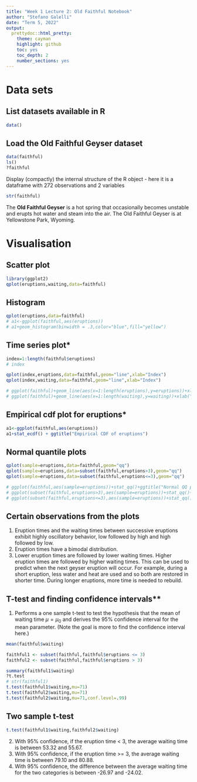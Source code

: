 ```yaml
---
title: "Week 1 Lecture 2: Old Faithful Notebook"
author: "Stefano Galelli"
date: "Term 5, 2022"
output:
  prettydoc::html_pretty:
    theme: cayman
    highlight: github
    toc: yes
    toc_depth: 2
    number_sections: yes
---
```

# Data sets

## List datasets available in R

```r
data()
```

## Load the Old Faithful Geyser dataset
```r
data(faithful)
ls()
?faithful
```

Display (compactly) the internal structure of the R object - here it is a dataframe with 272 observations and 2 variables
```r
str(faithful)
```


The **Old Faithful Geyser** is a hot spring that occasionally becomes unstable and erupts hot water and steam into the air. The Old Faithful Geyser is at Yellowstone Park, Wyoming.

# Visualisation

## Scatter plot
```r
library(ggplot2)
qplot(eruptions,waiting,data=faithful)
```

## Histogram
```r
qplot(eruptions,data=faithful)
# a1<-ggplot(faithful,aes(eruptions))
# a1+geom_histogram(binwidth = .3,color="blue",fill="yellow") 
```

## Time series plot*
```r
index=1:length(faithful$eruptions)
# index

qplot(index,eruptions,data=faithful,geom="line",xlab="Index")
qplot(index,waiting,data=faithful,geom="line",xlab="Index")

# ggplot(faithful)+geom_line(aes(x=1:length(eruptions),y=eruptions))+xlab("Index")
# ggplot(faithful)+geom_line(aes(x=1:length(waiting),y=waiting))+xlab("Index")
```

## Empirical cdf plot for eruptions*
```r
a1<-ggplot(faithful,aes(eruptions))
a1+stat_ecdf() + ggtitle("Empirical CDF of eruptions") 
```

## Normal quantile plots
```r
qplot(sample=eruptions,data=faithful,geom="qq")
qplot(sample=eruptions,data=subset(faithful,eruptions>3),geom="qq")
qplot(sample=eruptions,data=subset(faithful,eruptions<=3),geom="qq")

# ggplot(faithful,aes(sample=eruptions))+stat_qq()+ggtitle("Normal QQ plot of eruptions") 
# ggplot(subset(faithful,eruptions>3),aes(sample=eruptions))+stat_qq()+ggtitle("Normal QQ plot of eruptions which are >3")# 
# ggplot(subset(faithful,eruptions<=3),aes(sample=eruptions))+stat_qq()+ggtitle("Normal QQ plot of eruptions which are <=3") 
```


## Certain observations from the plots 

1. Eruption times and the waiting times between successive eruptions exhibit highly oscillatory behavior, low followed by high and high followed by low.
2. Eruption times have a bimodal distribution.
3. Lower eruption times are followed by lower waiting times. Higher eruption times are followed by higher waiting times. This can be used to predict when the next geyser eruption will occur. For example, during a short eruption, less water and heat are used and so both are restored in shorter time. During longer eruptions, more time is needed to rebuild.

## T-test and finding confidence intervals**

1. Performs a one sample t-test to test the hypothesis that the mean of waiting time $\mu = \mu_0$ and derives the 95% confidence interval for the mean parameter. (Note the goal is more to find the confidence interval here.)

```r
mean(faithful$waiting)

faithful1 <- subset(faithful,faithful$eruptions <= 3)
faithful2 <- subset(faithful,faithful$eruptions > 3)

summary(faithful1$waiting)
?t.test
# str(faithful1)
t.test(faithful1$waiting,mu=71)
t.test(faithful2$waiting,mu=71)
t.test(faithful2$waiting,mu=71,conf.level=.99)
```

## Two sample t-test

```r
t.test(faithful1$waiting,faithful2$waiting)
```

2. With 95% confidence, if the eruption time < 3, the average waiting time is between 53.32 and 55.67.
3. With 95% confidence, if the eruption time >= 3, the average waiting time is between 79.10 and 80.88.
4. With 95% confidence, the difference between the average waiting time for the two categories is between -26.97 and -24.02.
